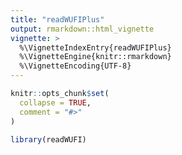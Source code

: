 ```yaml
---
title: "readWUFIPlus"
output: rmarkdown::html_vignette
vignette: >
  %\VignetteIndexEntry{readWUFIPlus}
  %\VignetteEngine{knitr::rmarkdown}
  %\VignetteEncoding{UTF-8}
---
```


```r
knitr::opts_chunk$set(
  collapse = TRUE,
  comment = "#>"
)
```

```r
library(readWUFI)
```
